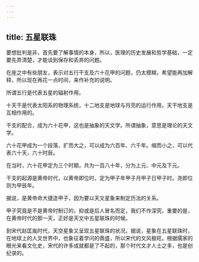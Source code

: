 ```yaml
---
---
---
```

title: 五星联珠
---




要想批判是非，首先要了解事情的本身，所以，医理的历史发展和哲学基础，一定要先弄清楚，才能谈到保存和丢弃的问题。

在座之中有些朋友，表示对五行干支及六十花甲的问题，仍太模糊，希望能再加解释，所以现在再花一点时间，来作补充的说明。

所谓五行是代表五星的辐射作用。

十天干是代表太阳系的物理系统，十二地支是地球与月亮的运行作用，天干地支是互相作用的。

干支的配合，成为六十花甲，这也是抽象的天文学。所谓抽象，意思是理论的天文学。

六十花甲成为一个段落，扩而大之，可以成为六百年、六千年。缩而小之，可以代表六十天，六十时辰。

在当时，六十花甲定为三个时期，共为一百八十年，分为上元、中元及下元。

干支的起源是黄帝时代，以黄帝即位时，定为甲子年甲子月甲子日甲子时。尧即位则为甲辰年。

据说，是黄帝命大捷造甲子，因为要以天文星象来制定历法的关系。

甲子究竟是不是黄帝时制订的，抑或是后人冒名而定，我们不作深究，重要的是，在黄帝时代的那一天，正好是天文中五星联珠的时候。

到宋代赵匡胤时代，天空星象又呈现五星联珠的状况。据说，星象在五星联珠时，在地球上的人文世界中，也象征着学问的鼎盛，所以宋代的文风极旺。根据儒家的眼光来看文化史，宋代的许多成就都是了不起的，那个时代文才人士之多，也是创纪录的。